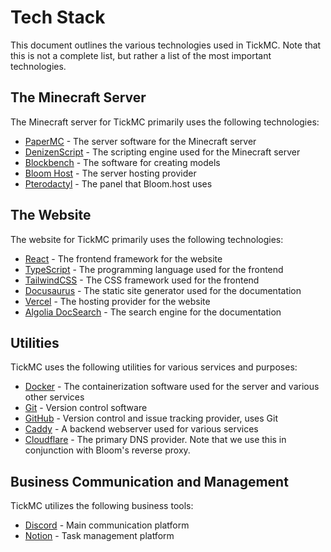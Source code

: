 # Tech Stack

This document outlines the various technologies used in TickMC. Note that this is not a complete list, but rather a list of the most important technologies.

## The Minecraft Server

The Minecraft server for TickMC primarily uses the following technologies:

- [PaperMC](https://papermc.io/) - The server software for the Minecraft server
- [DenizenScript](https://denizenscript.com/) - The scripting engine used for the Minecraft server
- [Blockbench](https://www.blockbench.net/) - The software for creating models
- [Bloom Host](https://bloom.host/) - The server hosting provider
- [Pterodactyl](https://pterodactyl.io/) - The panel that Bloom.host uses

## The Website

The website for TickMC primarily uses the following technologies:

- [React](https://reactjs.org/) - The frontend framework for the website
- [TypeScript](https://www.typescriptlang.org/) - The programming language used for the frontend
- [TailwindCSS](https://tailwindcss.com/) - The CSS framework used for the frontend
- [Docusaurus](https://docusaurus.io/) - The static site generator used for the documentation
- [Vercel](https://vercel.com/) - The hosting provider for the website
- [Algolia DocSearch](https://docsearch.algolia.com/) - The search engine for the documentation

## Utilities

TickMC uses the following utilities for various services and purposes:

- [Docker](https://www.docker.com/) - The containerization software used for the server and various other services
- [Git](https://git-scm.com/) - Version control software
- [GitHub](https://github.com/0tickpulse) - Version control and issue tracking provider, uses Git
- [Caddy](https://caddyserver.com/) - A backend webserver used for various services
- [Cloudflare](https://cloudflare.com/) - The primary DNS provider. Note that we use this in conjunction with Bloom's reverse proxy.

## Business Communication and Management

TickMC utilizes the following business tools:

- [Discord](https://discord.com/) - Main communication platform
- [Notion](https://notion.so/) - Task management platform
